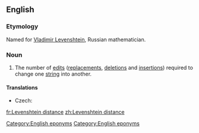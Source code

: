 ==English==

===Etymology===
Named for [[w:Vladimir Levenshtein|Vladimir Levenshtein]], Russian mathematician.
[[Category:English eponyms]]

===Noun===
{{wikipedia}}
{{en-noun|sg=[[Levenshtein]] [[distance]]}}

# {{computer science}} The number of [[edit]]s ([[replacements]], [[deletions]] and [[insertions]]) required to change one [[string]] into another.

====Translations====
{{trans-top|(computer science) the number of edits required to change one string into another}}
* Czech: {{t-|cs|Levenshteinova vzdálenost|f}}
{{trans-mid}}
{{trans-bottom}}

[[Category:English eponyms]]
[[fr:Levenshtein distance]]
[[zh:Levenshtein distance]]